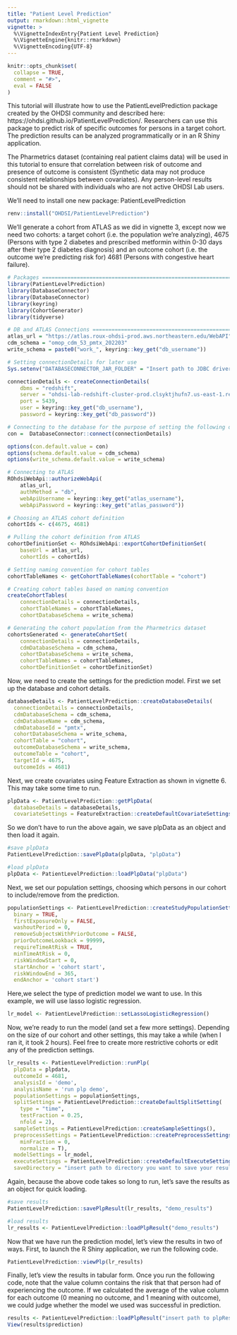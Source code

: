 ```yaml
---
title: "Patient Level Prediction"
output: rmarkdown::html_vignette
vignette: >
  %\VignetteIndexEntry{Patient Level Prediction}
  %\VignetteEngine{knitr::rmarkdown}
  %\VignetteEncoding{UTF-8}
---
```


```r
knitr::opts_chunk$set(
  collapse = TRUE,
  comment = "#>",
  eval = FALSE
)
```

This tutorial will illustrate how to use the PatientLevelPrediction package
created by the OHDSI community and described here: 
https://ohdsi.github.io/PatientLevelPrediction/. Researchers can use this
package to predict risk of specific outcomes for persons in a target cohort. The
prediction results can be analyzed programmatically or in an R Shiny application.

The Pharmetrics dataset (containing real patient claims data) will be used
in this tutorial to ensure that correlation between risk of outcome and presence
of outcome is consistent (Synthetic data may not produce consistent 
relationships between covariates). Any person-level results should not be shared 
with individuals who are not active OHDSI Lab users.

We'll need to install one new package: PatientLevelPrediction

```r
renv::install("OHDSI/PatientLevelPrediction")
```

We'll generate a cohort from ATLAS as we did in vignette 3, except now we need
two cohorts: a target cohort (i.e. the population we're analyzing), 4675 (Persons
with type 2 diabetes and prescribed metformin within 0-30 days after their type
2 diabetes diagnosis) and an outcome cohort (i.e. the outcome we're predicting 
risk for) 4681 (Persons with congestive heart failure).

```r
# Packages =====================================================================
library(PatientLevelPrediction)
library(DatabaseConnector)
library(DatabaseConnector)
library(keyring)
library(CohortGenerator)
library(tidyverse)

# DB and ATLAS Connections =====================================================
atlas_url = "https://atlas.roux-ohdsi-prod.aws.northeastern.edu/WebAPI"
cdm_schema = "omop_cdm_53_pmtx_202203"
write_schema = paste0("work_", keyring::key_get("db_username"))

# Setting connectionDetails for later use
Sys.setenv("DATABASECONNECTOR_JAR_FOLDER" = "Insert path to JDBC driver")

connectionDetails <- createConnectionDetails(
	dbms = "redshift",
	server = "ohdsi-lab-redshift-cluster-prod.clsyktjhufn7.us-east-1.redshift.amazonaws.com/ohdsi_lab",
	port = 5439,
	user = keyring::key_get("db_username"),
	password = keyring::key_get("db_password"))

# Connecting to the database for the purpose of setting the following options
con =  DatabaseConnector::connect(connectionDetails)

options(con.default.value = con)
options(schema.default.value = cdm_schema)
options(write_schema.default.value = write_schema)

# Connecting to ATLAS
ROhdsiWebApi::authorizeWebApi(
	atlas_url,
	authMethod = "db",
	webApiUsername = keyring::key_get("atlas_username"),
	webApiPassword = keyring::key_get("atlas_password"))

# Choosing an ATLAS cohort definition
cohortIds <- c(4675, 4681)

# Pulling the cohort definition from ATLAS
cohortDefinitionSet <- ROhdsiWebApi::exportCohortDefinitionSet(
	baseUrl = atlas_url,
	cohortIds = cohortIds)

# Setting naming convention for cohort tables
cohortTableNames <- getCohortTableNames(cohortTable = "cohort")

# Creating cohort tables based on naming convention
createCohortTables(
	connectionDetails = connectionDetails,
	cohortTableNames = cohortTableNames,
	cohortDatabaseSchema = write_schema)

# Generating the cohort population from the Pharmetrics dataset
cohortsGenerated <- generateCohortSet(
	connectionDetails = connectionDetails,
	cdmDatabaseSchema = cdm_schema,
	cohortDatabaseSchema = write_schema,
	cohortTableNames = cohortTableNames,
	cohortDefinitionSet = cohortDefinitionSet)
```

Now, we need to create the settings for the prediction model. First we set up 
the database and cohort details.

```r
databaseDetails <- PatientLevelPrediction::createDatabaseDetails(
  connectionDetails = connectionDetails,
  cdmDatabaseSchema = cdm_schema,
  cdmDatabaseName = cdm_schema,
  cdmDatabaseId = "pmtx",
  cohortDatabaseSchema = write_schema,
  cohortTable = "cohort",
  outcomeDatabaseSchema = write_schema,
  outcomeTable = "cohort",
  targetId = 4675,
  outcomeIds = 4681)
```

Next, we create covariates using Feature Extraction as shown in vignette 6. This
may take some time to run.

```r
plpData <- PatientLevelPrediction::getPlpData(
  databaseDetails = databaseDetails,
  covariateSettings = FeatureExtraction::createDefaultCovariateSettings())
```

So we don't have to run the above again, we save plpData as an object and then
load it again.

```r
#save plpData
PatientLevelPrediction::savePlpData(plpData, "plpData")

#load plpData
plpData <- PatientLevelPrediction::loadPlpData("plpData")
```

Next, we set our population settings, choosing which persons in our cohort to 
include/remove from the prediction.

```r
populationSettings <- PatientLevelPrediction::createStudyPopulationSettings(
  binary = TRUE,
  firstExposureOnly = FALSE,
  washoutPeriod = 0,
  removeSubjectsWithPriorOutcome = FALSE,
  priorOutcomeLookback = 99999,
  requireTimeAtRisk = TRUE,
  minTimeAtRisk = 0,
  riskWindowStart = 0,
  startAnchor = 'cohort start',
  riskWindowEnd = 365,
  endAnchor = 'cohort start')
```

Here,we select the type of prediction model we want to use. In this example, we
will use lasso logistic regression.

```r
lr_model <- PatientLevelPrediction::setLassoLogisticRegression()
```

Now, we're ready to run the model (and set a few more settings). Depending 
on the size of our cohort and other settings, this may take a while (when I ran 
it, it took 2 hours). Feel free to create more restrictive cohorts or edit any 
of the prediction settings.

```r
lr_results <- PatientLevelPrediction::runPlp( 
  plpData = plpdata, 
  outcomeId = 4681,
  analysisId = 'demo', 
  analysisName = 'run plp demo', 
  populationSettings = populationSettings, 
  splitSettings = PatientLevelPrediction::createDefaultSplitSetting(
    type = "time",
    testFraction = 0.25,
    nfold = 2), 
  sampleSettings = PatientLevelPrediction::createSampleSettings(),
  preprocessSettings = PatientLevelPrediction::createPreprocessSettings(
    minFraction = 0, 
    normalize = T), 
  modelSettings = lr_model, 
  executeSettings = PatientLevelPrediction::createDefaultExecuteSettings(), 
  saveDirectory = "insert path to directory you want to save your results to")
```

Again, because the above code takes so long to run, let's save the results as an
object for quick loading.

```r
#save results
PatientLevelPrediction::savePlpResult(lr_results, "demo_results")

#load results
lr_results <- PatientLevelPrediction::loadPlpResult("demo_results")
```

Now that we have run the prediction model, let's view the results in two of
ways. First, to launch the R Shiny application, we run the following code.

```r
PatientLevelPrediction::viewPlp(lr_results)
```

Finally, let's view the results in tabular form. Once you run the following code, 
note that the value column contains the risk that that person had of 
experiencing the outcome. If we calculated the average of the value column for 
each outcome (0 meaning no outcome, and 1 meaning with outcome), we could judge 
whether the model we used was successful in prediction.

```r
results <- PatientLevelPrediction::loadPlpResult("insert path to plpResult directory It should have saved within the directory you set above.")
View(results$prediction)
```
